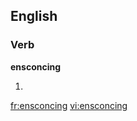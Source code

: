 ==English==

===Verb===
'''ensconcing'''

# {{third-person singular of|[[ensconce]]}}

[[fr:ensconcing]]
[[vi:ensconcing]]